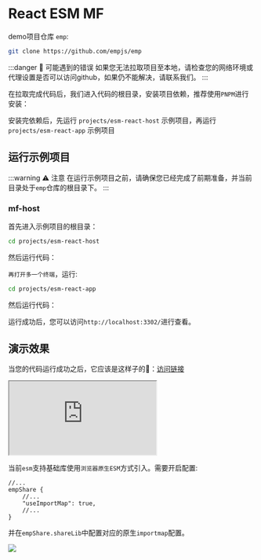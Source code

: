
# React ESM MF

demo项目仓库 `emp`:

```bash
git clone https://github.com/empjs/emp
```

:::danger 🚨 可能遇到的错误
如果您无法拉取项目至本地，请检查您的网络环境或代理设置是否可以访问github，如果仍不能解决，请联系我们。
:::

在拉取完成代码后，我们进入代码的根目录，安装项目依赖，推荐使用`PNPM`进行安装：

<PackageManagerTabs command="install" />

安装完依赖后，先运行 `projects/esm-react-host` 示例项目，再运行 `projects/esm-react-app` 示例项目

## 运行示例项目

:::warning ⚠️ 注意
在运行示例项目之前，请确保您已经完成了前期准备，并当前目录处于`emp`仓库的根目录下。
:::

### mf-host

首先进入示例项目的根目录：

```bash
cd projects/esm-react-host
```

然后运行代码：
<PackageManagerTabs command="dev" />

`再打开多一个终端`，运行:

```bash
cd projects/esm-react-app
```

然后运行代码：
<PackageManagerTabs command="dev" />

运行成功后，您可以访问`http://localhost:3302/`进行查看。


## 演示效果

当您的代码运行成功之后，它应该是这样子的🤩：<a target='_blank' href='https://mf-esm.sc.empjs.dev/app/'>访问链接</a>

<iframe src="https://mf-esm.sc.empjs.dev/app/"
  style={{width: '100%', height: '1100px', border: `20px solid #aaa`, borderRadius: '4px', overflow: 'hidden'}}
  title="mf-host"
></iframe>

当前`esm`支持基础库使用`浏览器原生ESM`方式引入。需要开启配置:
```jsonc
//...
empShare {
    //...
    "useImportMap": true,
    //...
}
```
并在`empShare.shareLib`中配置对应的原生`importmap`配置。


<img src="https://hd-static.yystatic.com/46188100590015524.png" />